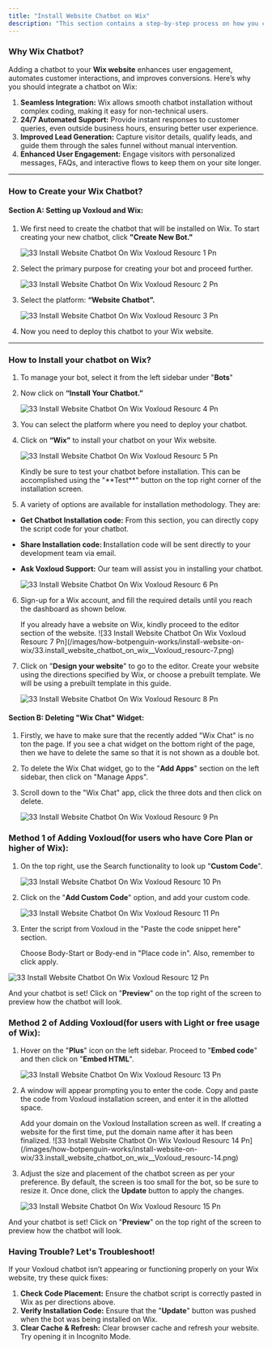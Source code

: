 ```yaml
---
title: "Install Website Chatbot on Wix"
description: "This section contains a step-by-step process on how you can install a website chatbot on Wix."
---
```


### **Why Wix Chatbot?**

Adding a chatbot to your **Wix website** enhances user engagement, automates customer interactions, and improves conversions. Here’s why you should integrate a chatbot on Wix:

1. **Seamless Integration:** Wix allows smooth chatbot installation without complex coding, making it easy for non-technical users.
2. **24/7 Automated Support:** Provide instant responses to customer queries, even outside business hours, ensuring better user experience.
3. **Improved Lead Generation:** Capture visitor details, qualify leads, and guide them through the sales funnel without manual intervention.
4. **Enhanced User Engagement:** Engage visitors with personalized messages, FAQs, and interactive flows to keep them on your site longer.

---

### **How to Create your Wix Chatbot?**

#### **Section A: Setting up  Voxloud and Wix:**

1. We first need to create the chatbot that will be installed on Wix. To start creating your new chatbot, click **"Create New Bot."**

   ![33 Install Website Chatbot On Wix  Voxloud Resourc 1 Pn](/images/how-botpenguin-works/install-website-on-wix/33.install_website_chatbot_on_wix__Voxloud_resourc-1.png)
2. Select the primary purpose for creating your bot and proceed further.

   ![33 Install Website Chatbot On Wix  Voxloud Resourc 2 Pn](/images/how-botpenguin-works/install-website-on-wix/33.install_website_chatbot_on_wix__Voxloud_resourc-2.png)
3. Select the platform: **“Website Chatbot”.**

   ![33 Install Website Chatbot On Wix  Voxloud Resourc 3 Pn](/images/how-botpenguin-works/install-website-on-wix/33.install_website_chatbot_on_wix__Voxloud_resourc-3.png)
4. Now you need to deploy this chatbot to your Wix website.

---

### **How to Install your chatbot on Wix?**

1. To manage your bot, select it from the left sidebar under "**Bots**"
2. Now click on **“Install Your Chatbot.”**

   ![33 Install Website Chatbot On Wix  Voxloud Resourc 4 Pn](/images/how-botpenguin-works/install-website-on-wix/33.install_website_chatbot_on_wix__Voxloud_resourc-4.png)
3. You can select the platform where you need to deploy your chatbot.
4. Click on **“Wix”** to install your chatbot on your Wix website.

   ![33 Install Website Chatbot On Wix  Voxloud Resourc 5 Pn](/images/how-botpenguin-works/install-website-on-wix/33.install_website_chatbot_on_wix__Voxloud_resourc-5.png)

   <Info>
     Kindly be sure to test your chatbot before installation. This can be accomplished using the "**Test**" button on the top right corner of the installation screen.
   </Info>
5. A variety of options are available for installation methodology. They are:

- **Get Chatbot Installation code:** From this section, you can directly copy the script code for your chatbot.
- **Share Installation code: I**nstallation code will be sent directly to your development team via email.
- **Ask  Voxloud Support:** Our team will assist you in installing your chatbot.

  ![33 Install Website Chatbot On Wix  Voxloud Resourc 6 Pn](/images/how-botpenguin-works/install-website-on-wix/33.install_website_chatbot_on_wix__Voxloud_resourc-6.png)

6. Sign-up for a Wix account, and fill the required details until you reach the dashboard as shown below.

   <Info>
     If you already have a website on Wix, kindly proceed to the editor section of the website.
   </Info>
   ![33 Install Website Chatbot On Wix  Voxloud Resourc 7 Pn](/images/how-botpenguin-works/install-website-on-wix/33.install_website_chatbot_on_wix__Voxloud_resourc-7.png)
7. Click on "**Design your website**" to go to the editor. Create your website using the directions specified by Wix, or choose a prebuilt template. We will be using a prebuilt template in this guide.

   ![33 Install Website Chatbot On Wix  Voxloud Resourc 8 Pn](/images/how-botpenguin-works/install-website-on-wix/33.install_website_chatbot_on_wix__Voxloud_resourc-8.png)

#### **Section B: Deleting "Wix Chat" Widget:**

1. Firstly, we have to make sure that the recently added "Wix Chat" is no ton the page. If you see a chat widget on the bottom right of the page, then we have to delete the same so that it is not shown as a double bot.
2. To delete the Wix Chat widget, go to the "**Add Apps**" section on the left sidebar, then click on "Manage Apps".
3. Scroll down to the "Wix Chat" app, click the three dots and then click on delete.

   ![33 Install Website Chatbot On Wix  Voxloud Resourc 9 Pn](/images/how-botpenguin-works/install-website-on-wix/33.install_website_chatbot_on_wix__Voxloud_resourc-9.png)

### **Method 1 of Adding  Voxloud(for users who have Core Plan or higher of Wix):**

1. On the top right, use the Search functionality to look up "**Custom Code**".

   ![33 Install Website Chatbot On Wix  Voxloud Resourc 10 Pn](/images/how-botpenguin-works/install-website-on-wix/33.install_website_chatbot_on_wix__Voxloud_resourc-10.png)
2. Click on the "**Add Custom Code**" option, and add your custom code.

   ![33 Install Website Chatbot On Wix  Voxloud Resourc 11 Pn](/images/how-botpenguin-works/install-website-on-wix/33.install_website_chatbot_on_wix__Voxloud_resourc-11.png)
3. Enter the script from  Voxloud in the "Paste the code snippet here" section.

   <Info>
     Choose Body-Start or Body-end in "Place code in". Also, remember to click apply.
   </Info>

![33 Install Website Chatbot On Wix  Voxloud Resourc 12 Pn](/images/how-botpenguin-works/install-website-on-wix/33.install_website_chatbot_on_wix__Voxloud_resourc-12.png)

And your chatbot is set\! Click on "**Preview**" on the top right of the screen to preview how the chatbot will  look.

### **Method 2 of Adding  Voxloud(for users with Light or free usage of Wix):**

1. Hover on the "**Plus**" icon on the left sidebar. Proceed to "**Embed code**" and then click on "**Embed HTML**".

   ![33 Install Website Chatbot On Wix  Voxloud Resourc 13 Pn](/images/how-botpenguin-works/install-website-on-wix/33.install_website_chatbot_on_wix__Voxloud_resourc-13.png)
2. A window will appear prompting you to enter the code. Copy and paste the code from  Voxloud installation screen, and enter it in the allotted space.

   <Info>
     Add your domain on the  Voxloud Installation screen as well. If creating a website for the first time, put the domain name after it has been finalized.
   </Info>
   ![33 Install Website Chatbot On Wix  Voxloud Resourc 14 Pn](/images/how-botpenguin-works/install-website-on-wix/33.install_website_chatbot_on_wix__Voxloud_resourc-14.png)
3. Adjust the size and placement of the chatbot screen as per your preference. By default, the screen is too small for the bot, so be sure to resize it. Once done, click the **Update** button to apply the changes.

   ![33 Install Website Chatbot On Wix  Voxloud Resourc 15 Pn](/images/how-botpenguin-works/install-website-on-wix/33.install_website_chatbot_on_wix__Voxloud_resourc-15.png)

And your chatbot is set\! Click on "**Preview**" on the top right of the screen to preview how the chatbot will  look.

### **Having Trouble? Let's Troubleshoot\!**

If your  Voxloud chatbot isn’t appearing or functioning properly on your Wix website, try these quick fixes:

1. **Check Code Placement:** Ensure the chatbot script is correctly pasted in Wix as per directions above.
2. **Verify Installation Code:** Ensure that the "**Update**" button was pushed when the bot was being installed on Wix.
3. **Clear Cache & Refresh:** Clear browser cache and refresh your website. Try opening it in Incognito Mode.